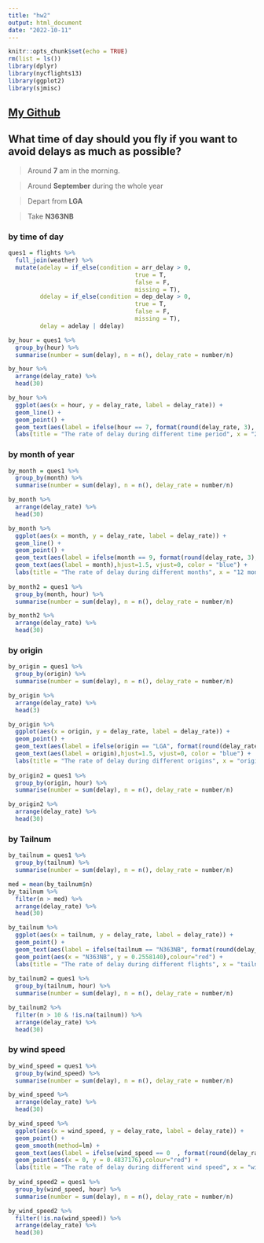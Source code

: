 ---
title: "hw2"
output: html_document
date: "2022-10-11"
---

```{r setup, include=FALSE}
knitr::opts_chunk$set(echo = TRUE)
rm(list = ls())
library(dplyr)
library(nycflights13)
library(ggplot2)
library(sjmisc)
```

## [My Github](https://github.com/jlyu37/stat433_HW2)

## What time of day should you fly if you want to avoid delays as much as possible?

> Around **7** am in the morning. \

> Around **September** during the whole year \

> Depart from **LGA** \

> Take **N363NB**

### by time of day

```{r cars}
ques1 = flights %>% 
  full_join(weather) %>%
  mutate(adelay = if_else(condition = arr_delay > 0,
                                    true = T,
                                    false = F,
                                    missing = T),
         ddelay = if_else(condition = dep_delay > 0,
                                    true = T,
                                    false = F,
                                    missing = T),
         delay = adelay | ddelay)

by_hour = ques1 %>%
  group_by(hour) %>% 
  summarise(number = sum(delay), n = n(), delay_rate = number/n)

by_hour %>%
  arrange(delay_rate) %>%
  head(30)

by_hour %>%
  ggplot(aes(x = hour, y = delay_rate, label = delay_rate)) +
  geom_line() +
  geom_point() +
  geom_text(aes(label = ifelse(hour == 7, format(round(delay_rate, 3), nsmall = 3), '')),hjust=0, vjust=0, color = "red") +
  labs(title = "The rate of delay during different time period", x = "24 hours", y = "rate of delay")
```

### by month of year

```{r}
by_month = ques1 %>%
  group_by(month) %>% 
  summarise(number = sum(delay), n = n(), delay_rate = number/n)

by_month %>%
  arrange(delay_rate) %>%
  head(30)

by_month %>%
  ggplot(aes(x = month, y = delay_rate, label = delay_rate)) +
  geom_line() +
  geom_point() +
  geom_text(aes(label = ifelse(month == 9, format(round(delay_rate, 3), nsmall = 3), '')),hjust=0, vjust=0, color = "red") +
  geom_text(aes(label = month),hjust=1.5, vjust=0, color = "blue") +
  labs(title = "The rate of delay during different months", x = "12 months", y = "rate of delay")
  
by_month2 = ques1 %>%
  group_by(month, hour) %>% 
  summarise(number = sum(delay), n = n(), delay_rate = number/n)

by_month2 %>%
  arrange(delay_rate) %>%
  head(30)
```

### by origin

```{r}
by_origin = ques1 %>%
  group_by(origin) %>% 
  summarise(number = sum(delay), n = n(), delay_rate = number/n)

by_origin %>%
  arrange(delay_rate) %>%
  head(3)

by_origin %>%
  ggplot(aes(x = origin, y = delay_rate, label = delay_rate)) +
  geom_point() +
  geom_text(aes(label = ifelse(origin == "LGA", format(round(delay_rate, 3), nsmall = 3), '')),hjust=0, vjust=0, color = "red") +
  geom_text(aes(label = origin),hjust=1.5, vjust=0, color = "blue") +
  labs(title = "The rate of delay during different origins", x = "origins", y = "rate of delay")
  
by_origin2 = ques1 %>%
  group_by(origin, hour) %>% 
  summarise(number = sum(delay), n = n(), delay_rate = number/n)

by_origin2 %>%
  arrange(delay_rate) %>%
  head(30)
```

### by Tailnum

```{r}
by_tailnum = ques1 %>%
  group_by(tailnum) %>% 
  summarise(number = sum(delay), n = n(), delay_rate = number/n)

med = mean(by_tailnum$n)
by_tailnum %>%
  filter(n > med) %>%
  arrange(delay_rate) %>%
  head(30)

by_tailnum %>%
  ggplot(aes(x = tailnum, y = delay_rate, label = delay_rate)) +
  geom_point() +
  geom_text(aes(label = ifelse(tailnum == "N363NB", format(round(delay_rate, 3), nsmall = 3), '')),hjust=0, vjust=0, color = "red") +
  geom_point(aes(x = "N363NB", y = 0.2558140),colour="red") +
  labs(title = "The rate of delay during different flights", x = "tailnum", y = "rate of delay")
  
by_tailnum2 = ques1 %>%
  group_by(tailnum, hour) %>% 
  summarise(number = sum(delay), n = n(), delay_rate = number/n)

by_tailnum2 %>%
  filter(n > 10 & !is.na(tailnum)) %>%
  arrange(delay_rate) %>%
  head(30)
```

### by wind speed

```{r}
by_wind_speed = ques1 %>%
  group_by(wind_speed) %>% 
  summarise(number = sum(delay), n = n(), delay_rate = number/n)

by_wind_speed %>%
  arrange(delay_rate) %>%
  head(30)

by_wind_speed %>%
  ggplot(aes(x = wind_speed, y = delay_rate, label = delay_rate)) +
  geom_point() +
  geom_smooth(method=lm) +
  geom_text(aes(label = ifelse(wind_speed == 0	, format(round(delay_rate, 3), nsmall = 3), '')),hjust=0, vjust=0, color = "red") +
  geom_point(aes(x = 0, y = 0.4837176),colour="red") +
  labs(title = "The rate of delay during different wind speed", x = "wind_speed", y = "rate of delay")
  
by_wind_speed2 = ques1 %>%
  group_by(wind_speed, hour) %>% 
  summarise(number = sum(delay), n = n(), delay_rate = number/n)

by_wind_speed2 %>%
  filter(!is.na(wind_speed)) %>%
  arrange(delay_rate) %>%
  head(30)
```